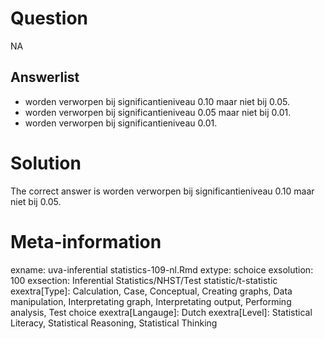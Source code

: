 Question
========

NA

Answerlist
----------
* worden verworpen bij significantieniveau 0.10 maar niet bij 0.05.
* worden verworpen bij significantieniveau 0.05 maar niet bij 0.01.
* worden verworpen bij significantieniveau 0.01.

Solution
========

The correct answer is  worden verworpen bij significantieniveau 0.10 maar niet bij 0.05. 

Meta-information
================
exname: uva-inferential statistics-109-nl.Rmd 
extype: schoice 
exsolution: 100 
exsection: Inferential Statistics/NHST/Test statistic/t-statistic
exextra[Type]: Calculation, Case, Conceptual, Creating graphs, Data manipulation, Interpretating graph, Interpretating output, Performing analysis, Test choice 
exextra[Langauge]: Dutch 
exextra[Level]: Statistical Literacy, Statistical Reasoning, Statistical Thinking 

